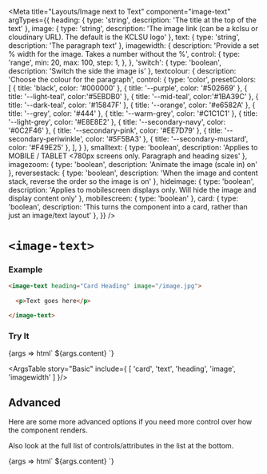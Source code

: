 


<Meta
  title="Layouts/Image next to Text"
  component="image-text"
  argTypes={{
    heading: { type: 'string', description: 'The title at the top of the text' },
    image: { type: 'string', description: 'The image link (can be a kclsu or cloudinary URL). The default is the KCLSU logo' },
    text: { type: 'string', description: 'The paragraph text' },
    imagewidth: {
      description: 'Provide a set % width for the image. Takes a  number without the %',
      control: {
        type: 'range',
        min: 20,
        max: 100,
        step: 1,
      },
    },
    'switch': { type: 'boolean', description: 'Switch the side the image is' },
    textcolour: {
      description: 'Choose the colour for the paragraph',
      control: {
        type: 'color',
        presetColors: [
          { title: 'black', color: '#000000' },
          { title: '--purple', color: '#502669' },
          { title: '--light-teal', color:'#5EBDB0' },
          { title: '--mid-teal', color:'#1BA39C' },
          { title: '--dark-teal', color: '#15847F' },
          { title: '--orange', color: '#e6582A' },
          { title: '--grey', color: '#444' },
          { title: '--warm-grey', color: '#C1C1C1' },
          { title: '--light-grey', color: '#E8E8E2' },
          { title: '--secondary-navy', color: '#0C2F46' },
          { title: '--secondary-pink', color: '#EE7D79' },
          { title: '--secondary-periwinkle', color: '#5F5BA3' },
          { title: '--secondary-mustard', color: '#F49E25' },
        ],
      }
    },
    smalltext: { type: 'boolean', description: 'Applies to MOBILE / TABLET <780px screens only. Paragraph and heading sizes' },
    imagezoom: { type: 'boolean', description: 'Animate the image (scale in) on' },
    reversestack: { type: 'boolean', description: 'When the image and content stack, reverse the order so the image is on' },
    hideimage: { type: 'boolean', description: 'Applies to mobilescreen displays only. Will hide the image and display content only' },
    mobilescreen: { type: 'boolean' },
    card: { type: 'boolean', description: 'This turns the component into a card, rather than just an image/text layout' },
  }}
/>

# `<image-text>`

### Example

```html
<image-text heading="Card Heading" image="/image.jpg">
  
  <p>Text goes here</p>

</image-text>
```

### Try It

<Canvas withSource="open" >
  <Story name="Basic" component="image-text" args={{
    card: false,
    smalltext: false,
    'switch': false,
    heading: 'Lorem Ipsum',
    text: dedent`
      Tristique nulla aliquet enim tortor at auctor urna nunc. Quam lacus suspendisse
      faucibus interdum posuere. Amet nisl purus in mollis nunc sed id semper. Id aliquet
      vulputate mi.
    `,
    image: '',
    imagewidth: '',
  }}>
    {args => html`
      <image-text
          ?card="${args.card}"
          text="${ifDefined(args.text || undefined)}"
          heading="${ifDefined(args.heading || undefined)}"
          image="${ifDefined(args.image || undefined)}"
          imagewidth="${ifDefined(args.imagewidth || undefined)}"
      >${args.content}</image-text>
    `}
  </Story>
</Canvas>

<ArgsTable story="Basic" include={ [ 'card', 'text', 'heading', 'image', 'imagewidth' ] }/>

## Advanced 
Here are some more advanced options if you need more control over how the component renders.

Also look at the full list of controls/attributes in the list at the bottom.

<Canvas withSource="open" >
  <Story name="Advanced" component="image-text" args={{
    content: dedent`
      Tristique nulla aliquet enim tortor at auctor urna nunc. Quam lacus suspendisse.`,
    card: false,
    hideimage: false,
    imagezoom: false,
    mobilescreen: false,
    reversestack: false,
    smalltext: false,
    'switch': false,
    heading: 'Lorem Ipsum',
    text: '',
    image: '',
    imagewidth: '',
    textcolour: '',
  }}>
    {args => html`
      <image-text
          ?card="${args.card}"
          ?hideimage=${args.hideimage}
          ?imagezoom=${args.imagezoom}
          ?mobilescreen=${args.mobilescreen}
          ?reversestack=${args.reversestack}
          ?smalltext=${args.smalltext}
          ?switch=${args.switch}
          heading="${ifDefined(args.heading || undefined)}"
          image="${ifDefined(args.image || undefined)}"
          textcolour="${ifDefined(args.textcolour || undefined)}"
          imagewidth="${ifDefined(args.imagewidth || undefined)}"
      >${args.content}</image-text>
    `}
  </Story>
</Canvas>

<ArgsTable story="Advanced"/>


<Description markdown={readme} />
